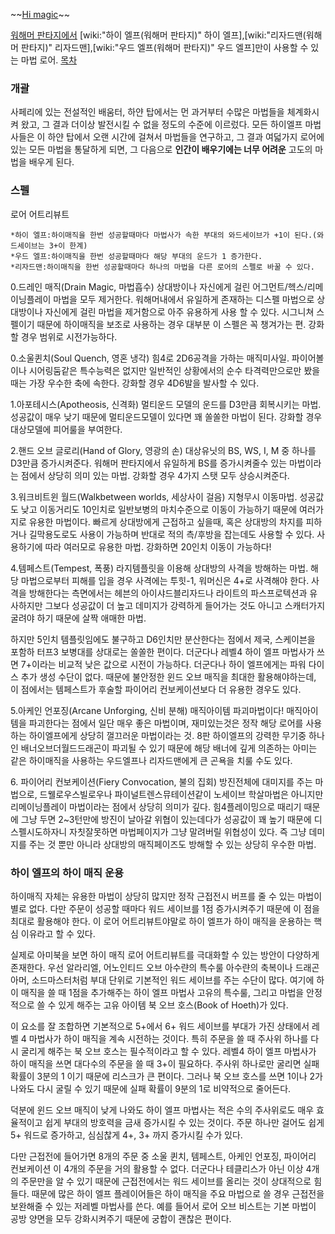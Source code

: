 ~~[[인사의 마법|Hi magic]]~~

[[워해머 판타지]]에서 [wiki:"하이 엘프(워해머 판타지)" 하이 엘프],[wiki:"리자드맨(워해머 판타지)" 리자드맨],[wiki:"우드 엘프(워해머 판타지)" 우드 엘프]만이 사용할 수 있는 마법 로어.
[[목차]]
=== 개괄 ===
사페리에 있는 전설적인 배움터, 하얀 탑에서는 먼 과거부터 수많은 마법들을 체계화시켜 왔고, 그 결과 더이상 발전시킬 수 없을 정도의 수준에 이르렀다. 모든 하이엘프 마법사들은 이 하얀 탑에서 오랜 시간에 걸쳐서 마법들을 연구하고, 그 결과 여덟가지 로어에 있는 모든 마법을 통달하게 되면, 그 다음으로 '''인간이 배우기에는 너무 어려운''' 고도의 마법을 배우게 된다.

=== 스펠 ===

로어 어트리뷰트
 *하이 엘프:하이매직을 한번 성공할때마다 마법사가 속한 부대의 와드세이브가 +1이 된다.(와드세이브는 3+이 한계)
 *우드 엘프:하이매직을 한번 성공할때마다 해당 부대의 운드가 1 증가한다.
 *리자드맨:하이매직을 한번 성공할때마다 하나의 마법을 다른 로어의 스펠로 바꿀 수 있다.

0.드레인 매직(Drain Magic, 마법흡수)
상대방이나 자신에게 걸린 어그먼트/헥스/리메이닝플레이 마법을 모두 제거한다. 워해머내에서 유일하게 존재하는 디스펠 마법으로 상대방이나 자신에게 걸린 마법을 제거함으로 아주 유용하게 사용 할 수 있다. 시그니쳐 스펠이기 때문에 하이매직을 보조로 사용하는 경우 대부분 이 스펠은 꼭 챙겨가는 편. 강화할 경우 범위로 시전가능하다.

0.소울퀸치(Soul Quench, 영혼 냉각)
힘4로 2D6공격을 가하는 매직미사일. 파이어볼이나 시어링둠같은 특수능력은 없지만 일반적인 상황에서의 순수 타격력만으로만 봤을때는 가장 우수한 축에 속한다. 강화할 경우 4D6발을 발사할 수 있다.

1.아포테시스(Apotheosis, 신격화) 
멀티운드 모델의 운드를 D3만큼 회복시키는 마법. 성공값이 매우 낮기 때문에 멀티운드모델이 있다면 꽤 쏠쏠한 마법이 된다. 강화할 경우 대상모델에 피어룰을 부여한다. 

2.핸드 오브 글로리(Hand of Glory, 영광의 손)
대상유닛의 BS, WS, I, M 중 하나를 D3만큼 증가시켜준다. 워해머 판타지에서 유일하게 BS를 증가시켜줄수 있는 마법이라는 점에서 상당히 의미 있는 마법. 강화할 경우 4가지 스탯 모두 상승시켜준다.

3.워크비트윈 월드(Walkbetween worlds, 세상사이 걸음)
지형무시 이동마법. 성공값도 낮고 이동거리도 10인치로 일반보병의 마치수준으로 이동이 가능하기 때문에 여러가지로 유용한 마법이다. 빠르게 상대방에게 근접하고 싶을때, 혹은 상대방의 차지를 피하거나 길막용도로도 사용이 가능하며 반대로 적의 측/후방을 잡는데도 사용할 수 있다. 사용하기에 따라 여러모로 유용한 마법. 강화하면 20인치 이동이 가능하다! 

4.템페스트(Tempest, 폭풍)
라지템플릿을 이용해 상대방의 사격을 방해하는 마법. 해당 마법으로부터 피해를 입을 경우 사격에는 투힛-1, 워머신은 4+로 사격해야 한다. 사격을 방해한다는 측면에서는 헤븐의 아이샤드블리자드나 라이트의 파스프로텍션과 유사하지만 그보다 성공값이 더 높고 데미지가 강력하게 들어가는 것도 아니고 스캐터가지 굴려야 하기 때문에 살짝 애매한 마법. 

하지만 5인치 템플릿임에도 불구하고 D6인치만 분산한다는 점에서 제국, 스케이븐을 포함하 터프3 보병대를 상대로는 쏠쏠한 편이다. 더군다나 레벨4 하이 엘프 마법사가 쓰면 7+이라는 비교적 낮은 값으로 시전이 가능하다. 더군다나 하이 엘프에게는 파워 다이스 추가 생성 수단이 없다. 때문에 불안정한 윈드 오브 매직을 최대한 활용해야하는데, 이 점에서는 템페스트가 후술할 파이어리 컨보케이션보다 더 유용한 경우도 있다. 

5.아케인 언포징(Arcane Unforging, 신비 분해)
매직아이템 파괴마법이다! 매직아이템을 파괴한다는 점에서 일단 매우 좋은 마법이며, 재미있는것은 정작 해당 로어를 사용하는 하이엘프에게 상당히 껄끄러운 마법이라는 것. 8판 하이엘프의 강력한 무기중 하나인 배너오브더월드드래곤이 파괴될 수 있기 때문에 해당 배너에 깊게 의존하는 아미는 같은 하이매직을 사용하는 우드엘프나 리자드맨에게 큰 곤욕을 치룰 수도 있다.   

6. 파이어리 컨보케이션(Fiery Convocation, 불의 집회)
방진전체에 대미지를 주는 마법으로, 드웰로우스빌로우나 파이널트렌스뮤테이션같이 노세이브 학살마법은 아니지만 리메이닝플레이 마법이라는 점에서 상당히 의미가 깊다. 힘4플레이밍으로 때리기 때문에 그냥 두면 2~3턴만에 방진이 날아갈 위협이 있는데다가 성공값이 꽤 높기 때문에 디스펠시도하자니 자칫잘못하면 마법페이지가 그냥 말려버릴 위협성이 있다. 즉 그냥 데미지를 주는 것 뿐만 아니라 상대방의 매직페이즈도 방해할 수 있는 상당히 우수한 마법. 


=== 하이 엘프의 하이 매직 운용 ===

하이매직 자체는 유용한 마법이 상당히 많지만 정작 근접전시 버프를 줄 수 있는 마법이 별로 없다. 다만 주문이 성공할 때마다 워드 세이브를 1점 증가시켜주기 때문에 이 점을 최대로 활용해야 한다. 이 로어 어트리뷰트야말로 하이 엘프가 하이 매직을 운용하는 핵심 이유라고 할 수 있다. 

실제로 아미북을 보면 하이 매직 로어 어트리뷰트를 극대화할 수 있는 방안이 다양하게 존재한다. 우선 알라리엘, 어노인티드 오브 아수랸의 특수룰 아수랸의 축복이나 드래곤 아머, 소드마스터처럼 부대 단위로 기본적인 워드 세이브를 주는 수단이 많다. 여기에 하이 매직을 쓸 때 1점을 추가해주는 하이 엘프 마법사 고유의 특수룰, 그리고 마법을 안정적으로 쓸 수 있게 해주는 고유 아이템 북 오브 호스(Book of Hoeth)가 있다. 

이 요소를 잘 조합하면 기본적으로 5+에서 6+ 워드 세이브를 부대가 가진 상태에서 레벨 4 마법사가 하이 매직을 계속 시전하는 것이다. 특히 주문을 쓸 때 주사위 하나를 다시 굴리게 해주는 북 오브 호스는 필수적이라고 할 수 있다. 레벨4 하이 엘프 마법사가 하이 매직을 쓰면 대다수의 주문을 쓸 때 3+이 필요하다. 주사위 하나로만 굴리면 실패 확률이 3분의 1 이기 때문에 리스크가 큰 편이다. 그러나 북 오브 호스를 쓰면 1이나 2가 나와도 다시 굴릴 수 있기 때문에 실패 확률이 9분의 1로 비약적으로 줄어든다. 

덕분에 윈드 오브 매직이 낮게 나와도 하이 엘프 마법사는 적은 수의 주사위로도 매우 효율적이고 쉽게 부대의 방호력을 금새 증가시킬 수 있는 것이다. 주문 하나만 걸어도 쉽게 5+ 워드로 증가하고, 심심찮게 4+, 3+ 까지 증가시킬 수가 있다. 

다만 근접전에 들어가면 8개의 주문 중 소울 퀸치, 템페스트, 아케인 언포징, 파이어리 컨보케이션 이 4개의 주문을 거의 활용할 수 없다. 더군다나 테클리스가 아닌 이상 4개의 주문만을 알 수 있기 때문에 근접전에서는 워드 세이브를 올리는 것이 상대적으로 힘들다. 때문에 많은 하이 엘프 플레이어들은 하이 매직을 주요 마법으로 쓸 경우 근접전을 보완해줄 수 있는 저레벨 마법사를 쓴다. 예를 들어서 로어 오브 비스트는 기본 마법이 공방 양면을 모두 강화시켜주기 때문에 궁합이 괜찮은 편이다.
